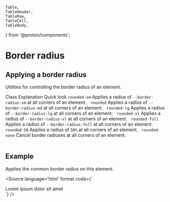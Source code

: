     Table,
    TableHeader,
    TableRow,
    TableCell,
    TableBody,
} from '@proton/components';

<Meta title={getTitle(__filename)} />

# Border radius

## Applying a border radius

Utilities for controlling the border radius of an element.

<Table className="color-norm">
    <TableHeader>
        <TableRow>
            <TableCell type="header">
                Class
            </TableCell>
            <TableCell type="header" className="w50">
                Explanation
            </TableCell>
            <TableCell type="header" className="text-right">
                Quick look
            </TableCell>
        </TableRow>
    </TableHeader>
    <TableBody>
        <TableRow>
            <TableCell>
                <code>rounded-sm</code>
            </TableCell>
            <TableCell>
                Applies a radius of <code>--border-radius-sm</code> at all corners of an element.
            </TableCell>
            <TableCell className="text-right">
                <span className="inline-block rounded-sm border border-currentColor w3e">&nbsp;</span>
            </TableCell>
        </TableRow>
        <TableRow>
            <TableCell>
                <code>rounded</code>
            </TableCell>
            <TableCell>
                Applies a radius of <code>--border-radius-md</code> at all corners of an element.
            </TableCell>
            <TableCell className="text-right">
                <span className="inline-block rounded border border-currentColor w3e">&nbsp;</span>
            </TableCell>
        </TableRow>
        <TableRow>
            <TableCell>
                <code>rounded-lg</code>
            </TableCell>
            <TableCell>
                Applies a radius of <code>--border-radius-lg</code> at all corners of an element.
            </TableCell>
            <TableCell className="text-right">
                <span className="inline-block rounded-lg border border-currentColor w3e">&nbsp;</span>
            </TableCell>
        </TableRow>
        <TableRow>
            <TableCell>
                <code>rounded-xl</code>
            </TableCell>
            <TableCell>
                Applies a radius of <code>--border-radius-xl</code> at all corners of an element.
            </TableCell>
            <TableCell className="text-right">
                <span className="inline-block rounded-xl border border-currentColor w3e">&nbsp;</span>
            </TableCell>
        </TableRow>
        <TableRow>
            <TableCell>
                <code>rounded-full</code>
            </TableCell>
            <TableCell>
                Applies a radius of <code>--border-radius-full</code> at all corners of an element.
            </TableCell>
            <TableCell className="text-right">
                <span className="inline-block rounded-full border border-currentColor w3e">&nbsp;</span>
            </TableCell>
        </TableRow>
        <TableRow>
            <TableCell>
                <code>rounded-50</code>
            </TableCell>
            <TableCell>
                Applies a radius of <code>50%</code> at all corners of an element.
            </TableCell>
            <TableCell className="text-right">
                <span className="inline-block rounded-50 border border-currentColor w3e">&nbsp;</span>
            </TableCell>
        </TableRow>
        <TableRow>
            <TableCell>
                <code>rounded-none</code>
            </TableCell>
            <TableCell>
                Cancel border radiuses at all corners of an element.
            </TableCell>
            <TableCell className="text-right">
                <span className="inline-block rounded-none border border-currentColor w3e">&nbsp;</span>
            </TableCell>
        </TableRow>
    </TableBody>
</Table>

## Example

Applies the common border radius on this element.

<Source
    language='html'
    format
    code={`
<div className="rounded">Lorem ipsum dolor sit amet</div>
`}
/>
